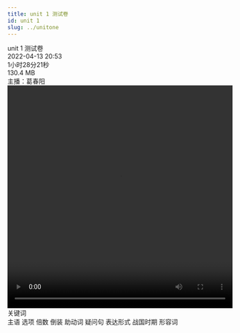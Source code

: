 ```yaml
---
title: unit 1 测试卷
id: unit 1
slug: ../unitone
---
```


<head>
<script src="https://fastly.jsdelivr.net/gh/SurpriseLon/Fontawesome-6@main/js/all.js" async=""></script>
<script src="https://unpkg.com/@waline/client@v2/dist/waline.js"></script>
<script src="https://onedrive-vercel-index-beta-pearl.vercel.app/api/raw/?path=/wiki/common.js"></script>
  <link
    rel="stylesheet"
    href="https://unpkg.com/@waline/client@v2/dist/waline.css"
  />
  <script async src="https://pagead2.googlesyndication.com/pagead/js/adsbygoogle.js?client=ca-pub-8434505608196685"
     crossorigin="anonymous"></script>
</head>

<div class="container mx-auto">
  <div class="my-4 inline-block rounded-xl p-8 py-2 px-5 shadow-md">
    <div class="flex items-center space-x-4">
      <img style={{width: 40}} class="rounded-full" src="https://down.dingtalk.com/ddmedia/iAEKAqNqcGcDAATNBkAFzQOEBtoAI4QBpCEHBLICqim3UnrZOH1NOeIDzwAAAX-GCOo7BM4AG9t8BwAIAA.jpg" alt="" />
      <div class="font-medium dark:text-white">
        <div>unit 1 测试卷</div>
        <div class="flex items-center divide-x divide-gray-200 dark:divide-gray-600">
          <div class="mx-1 px-1 text-sm text-gray-500 dark:text-gray-400">2022-04-13 20:53</div>
          <div class="mx-1 px-1 text-sm text-gray-500 dark:text-gray-400">1小时28分21秒</div>
          <div class="mx-1 px-1 text-sm text-gray-500 dark:text-gray-400">130.4 MB</div>
          <div class="mx-1 px-1 text-sm text-gray-500 dark:text-gray-400">主播：葛春阳</div>
        </div>
      </div>
    </div>
    <video src="https://onedrive-vercel-index-beta-pearl.vercel.app/api/raw/?path=/wiki/unit1 测试卷.mp4" controls="controls" frameBorder="0" allow="accelerometer; autoplay; clipboard-write; encrypted-media; gyroscope; picture-in-picture" allowfullscreen="allowfullscreen" width="100%" height="500" scrolling="no" class="mx-auto mt-3 aspect-video w-full rounded-3xl border border-gray-300 dark:border-gray-700 lg:mt-20"></video>
    <div class="my-2 flex px-2 py-2 text-lg font-semibold dark:text-white">关键词</div>
    <span class="mr-2 inline-flex items-center rounded bg-gray-100 px-2.5 py-0.5 text-xs font-medium text-gray-800 dark:bg-gray-700 dark:text-gray-300">
      <i class="fa-duotone fa-arrow-up-from-water-pump mr-1 h-3 w-3"> </i>
      主语
    </span>
    <span class="mr-2 inline-flex items-center rounded bg-gray-100 px-2.5 py-0.5 text-xs font-medium text-gray-800 dark:bg-gray-700 dark:text-gray-300">
      <i class="fa-duotone fa-option mr-1 h-3 w-3"> </i>
      选项
    </span>
    <span class="mr-2 inline-flex items-center rounded bg-gray-100 px-2.5 py-0.5 text-xs font-medium text-gray-800 dark:bg-gray-700 dark:text-gray-300">
      <i class="fa-duotone fa-calculator mr-1 h-3 w-3"> </i>
      倍数
    </span>
    <span class="mr-2 inline-flex items-center rounded bg-gray-100 px-2.5 py-0.5 text-xs font-medium text-gray-800 dark:bg-gray-700 dark:text-gray-300">
      <i class="fa-duotone fa-code-branch mr-1 h-3 w-3"> </i>
      倒装
    </span>
    <span class="mr-2 inline-flex items-center rounded bg-gray-100 px-2.5 py-0.5 text-xs font-medium text-gray-800 dark:bg-gray-700 dark:text-gray-300">
      <i class="fa-duotone fa-audio-description mr-1 h-3 w-3"> </i>
      助动词
    </span>
    <span class="mr-2 inline-flex items-center rounded bg-gray-100 px-2.5 py-0.5 text-xs font-medium text-gray-800 dark:bg-gray-700 dark:text-gray-300">
      <i class="fa-duotone fa-phone-intercom mr-1 h-3 w-3"> </i>
      疑问句
    </span>
    <span class="mr-2 inline-flex items-center rounded bg-gray-100 px-2.5 py-0.5 text-xs font-medium text-gray-800 dark:bg-gray-700 dark:text-gray-300">
      <i class="fa-duotone fa-house-laptop mr-1 h-3 w-3"> </i>
      表达形式
    </span>
    <span class="mr-2 inline-flex items-center rounded bg-gray-100 px-2.5 py-0.5 text-xs font-medium text-gray-800 dark:bg-gray-700 dark:text-gray-300">
      <i class="fa-duotone fa-rotate-exclamation mr-1 h-3 w-3"> </i>
      战国时期
    </span>
    <span class="mr-2 inline-flex items-center rounded bg-gray-100 px-2.5 py-0.5 text-xs font-medium text-gray-800 dark:bg-gray-700 dark:text-gray-300">
      <i class="fa-duotone fa-bullseye mr-1 h-3 w-3"> </i>
      形容词
    </span>
  </div>
</div>


<div id="waline"></div>